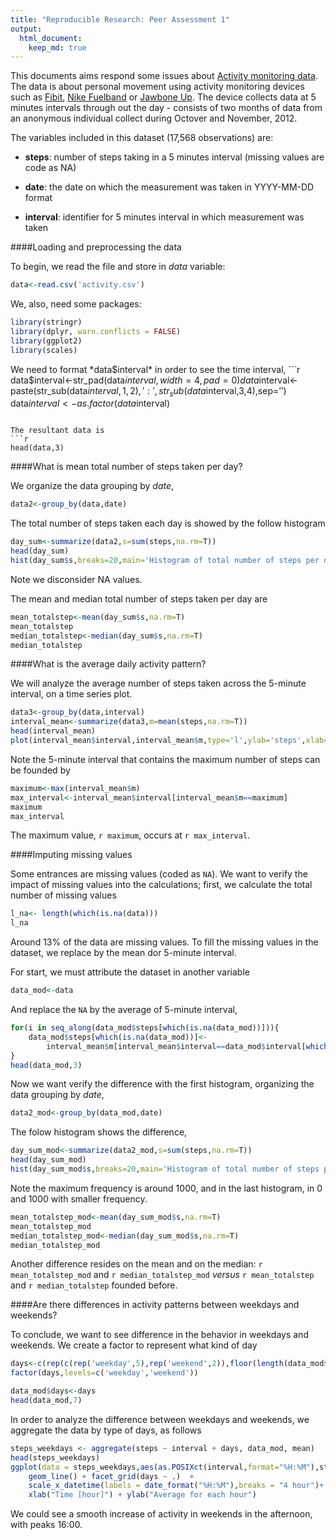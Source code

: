 ```yaml
---
title: "Reproducible Research: Peer Assessment 1"
output: 
  html_document:
    keep_md: true
---
```

This documents aims respond some issues about [Activity monitoring data](https://d396qusza40orc.cloudfront.net/repdata%2Fdata%2Factivity.zip). The data is about personal movement using activity monitoring devices such as [Fibit](http://www.fitbit.com/), [Nike Fuelband](http://www.nike.com/us/en_us/c/nikeplus-fuelband)  or [Jawbone Up](https://jawbone.com/intl/up). The device collects data at 5 minutes intervals through out the day - consists of two months of data from an anonymous individual collect during Octover and November, 2012.

The variables included in this dataset (17,568 observations) are:

- **steps**: number of steps taking in a 5 minutes interval (missing values are code as NA)

- **date**: the date on which the measurement was taken in YYYY-MM-DD format

- **interval**: identifier for 5 minutes interval in which measurement was taken


####Loading and preprocessing the data

To begin, we read the file and store in *data* variable:

```r
data<-read.csv('activity.csv')
```

We, also, need some packages:

```r
library(stringr)
library(dplyr, warn.conflicts = FALSE)
library(ggplot2)
library(scales)
```

We need to format *data$interval* in order to see the time interval,
```r
data$interval<-str_pad(data$interval,width=4,pad=0)
data$interval<- paste(str_sub(data$interval,1,2),':',str_sub(data$interval,3,4),sep='')
data$interval<-as.factor(data$interval)
```

The resultant data is
```r
head(data,3)
```


####What is mean total number of steps taken per day?

We organize the data grouping by *date*,
```r
data2<-group_by(data,date)
```

The total number of steps taken each day is showed by the follow histogram

```r
day_sum<-summarize(data2,s=sum(steps,na.rm=T))
head(day_sum)
hist(day_sum$s,breaks=20,main='Histogram of total number of steps per day',xlab='Steps')
```
Note we disconsider NA values.

The mean and median total number of steps taken per day are
```r
mean_totalstep<-mean(day_sum$s,na.rm=T)
mean_totalstep
median_totalstep<-median(day_sum$s,na.rm=T)
median_totalstep
```

####What is the average daily activity pattern?

We will analyze the average number of steps taken across the 5-minute interval, on a time series plot.

```r
data3<-group_by(data,interval)
interval_mean<-summarize(data3,m=mean(steps,na.rm=T))
head(interval_mean)
plot(interval_mean$interval,interval_mean$m,type='l',ylab='steps',xlab='Interval',main='Daily activity pattern')
```

Note the 5-minute interval that contains the maximum number of steps can be founded by
```r
maximum<-max(interval_mean$m)
max_interval<-interval_mean$interval[interval_mean$m==maximum]
maximum
max_interval
```
The maximum value, `r maximum`, occurs at `r max_interval`.


####Imputing missing values

Some entrances are missing values (coded as `NA`). We want to verify the impact of missing values into the calculations; first, we calculate the total number of missing values

```r
l_na<- length(which(is.na(data)))
l_na
```

Around 13% of the data are missing values. To fill the missing values in the dataset, we replace by the mean dor 5-minute interval.

For start, we must attribute the dataset in another variable
```r
data_mod<-data
```
And replace the `NA` by the average of 5-minute interval,
```r
for(i in seq_along(data_mod$steps[which(is.na(data_mod))])){
    data_mod$steps[which(is.na(data_mod))]<-
        interval_mean$m[interval_mean$interval==data_mod$interval[which(is.na(data_mod))]]
}
head(data_mod,3)
```

Now we want verify the difference with the first histogram, organizing the data grouping by *date*,
```r
data2_mod<-group_by(data_mod,date)
```

The folow histogram shows the difference,
```r
day_sum_mod<-summarize(data2_mod,s=sum(steps,na.rm=T))
head(day_sum_mod)
hist(day_sum_mod$s,breaks=20,main='Histogram of total number of steps per day',xlab='Steps')
```

Note the maximum frequency is around 1000, and in the last histogram, in 0 and 1000 with smaller frequency.

```r
mean_totalstep_mod<-mean(day_sum_mod$s,na.rm=T)
mean_totalstep_mod
median_totalstep_mod<-median(day_sum_mod$s,na.rm=T)
median_totalstep_mod
```
Another difference resides on the mean and on the median: `r mean_totalstep_mod` and `r median_totalstep_mod` *versus* `r mean_totalstep` and `r median_totalstep` founded before.

####Are there differences in activity patterns between weekdays and weekends?

To conclude, we want to see difference in the behavior in weekdays and weekends. We create a factor to represent what kind of day 
```r
days<-c(rep(c(rep('weekday',5),rep('weekend',2)),floor(length(data_mod$steps)/7)),rep('weekday',5))
factor(days,levels=c('weekday','weekend'))
```

```r
data_mod$days<-days
head(data_mod,7)
```

In order to analyze the difference between weekdays and weekends, we aggregate the data by type of days, as follows

```r
steps_weekdays <- aggregate(steps ~ interval + days, data_mod, mean)
head(steps_weekdays)
ggplot(data = steps_weekdays,aes(as.POSIXct(interval,format="%H:%M"),steps)) + 
    geom_line() + facet_grid(days ~ .)  +
    scale_x_datetime(labels = date_format("%H:%M"),breaks = "4 hour")+
    xlab("Time [hour]") + ylab("Average for each hour")
```
We could see a smooth increase of activity in weekends in the afternoon, with peaks 16:00.
